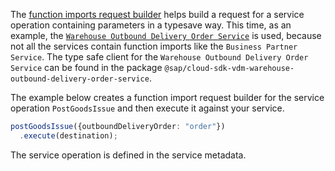 The [function imports request builder](pathname:///api/1.28.1/classes/sap_cloud_sdk_core.functionimportrequestbuilderv2) helps build a request for a service operation containing parameters in a typesave way.
This time, as an example, the [`Warehouse Outbound Delivery Order Service`](https://api.sap.com/api/API_WHSE_OUTB_DLV_ORDER/resource) is used, because not all the services contain function imports like the `Business Partner Service`.
The type safe client for the `Warehouse Outbound Delivery Order Service` can be found in the package `@sap/cloud-sdk-vdm-warehouse-outbound-delivery-order-service`.

The example below creates a function import request builder for the service operation `PostGoodsIssue` and then execute it against your service.
```ts
postGoodsIssue({outboundDeliveryOrder: "order"})
  .execute(destination);
```
The service operation is defined in the service metadata.
